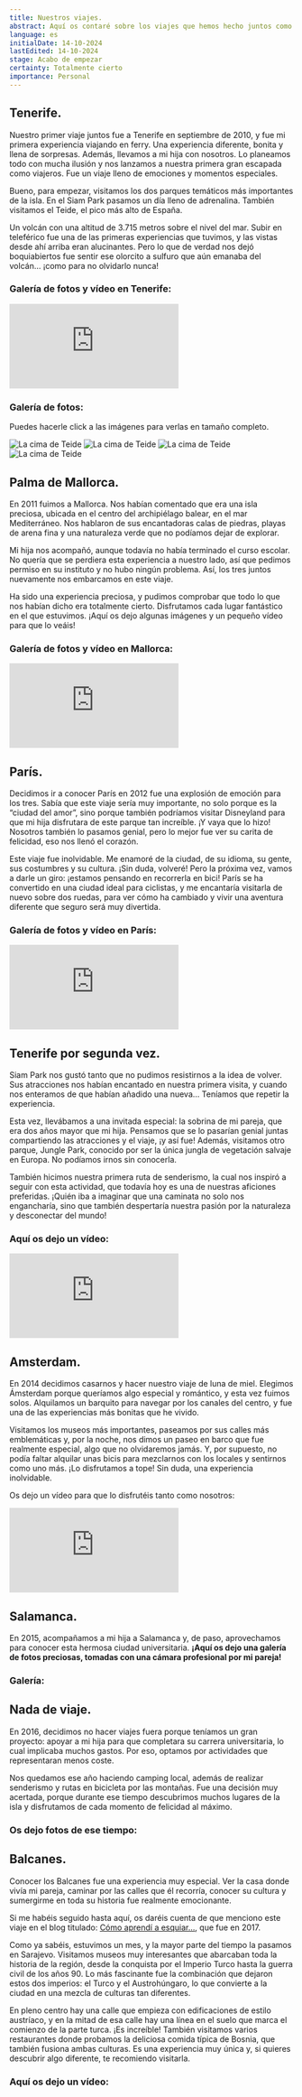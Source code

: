 ```yaml
---
title: Nuestros viajes.
abstract: Aquí os contaré sobre los viajes que hemos hecho juntos como pareja hasta ahora. Comenzamos nuestra aventura en 2010 y hemos continuado hasta la actualidad. ¡Espero que disfrutéis tanto de estas historias como nosotros lo hemos hecho en cada destino!
language: es
initialDate: 14-10-2024
lastEdited: 14-10-2024
stage: Acabo de empezar
certainty: Totalmente cierto
importance: Personal
---
```


## Tenerife.

Nuestro primer viaje juntos fue a Tenerife en septiembre de 2010, y fue mi primera experiencia viajando en ferry. Una experiencia diferente, bonita y llena de sorpresas. Además, llevamos a mi hija con nosotros. Lo planeamos todo con mucha ilusión y nos lanzamos a nuestra primera gran escapada como viajeros. Fue un viaje lleno de emociones y momentos especiales.

Bueno, para empezar, visitamos los dos parques temáticos más importantes de la isla. En el Siam Park pasamos un día lleno de adrenalina. También visitamos el Teide, el pico más alto de España.

Un volcán con una altitud de 3.715 metros sobre el nivel del mar. Subir en teleférico fue una de las primeras experiencias que tuvimos, y las vistas desde ahí arriba eran alucinantes. Pero lo que de verdad nos dejó boquiabiertos fue sentir ese olorcito a sulfuro que aún emanaba del volcán… ¡como para no olvidarlo nunca!

### **Galería de fotos y vídeo en Tenerife:**

<iframe
  className="yt-embeded"
  src="https://www.youtube-nocookie.com/embed/JlKUDdCkWSQ?si=sKGbK98-AlnhPUtj"
  title="YouTube video player"
  frameborder="0"
  allow="accelerometer; clipboard-write; encrypted-media; gyroscope; picture-in-picture; web-share"
  referrerpolicy="strict-origin-when-cross-origin"
  allowfullscreen
></iframe>

### Galería de fotos:

Puedes hacerle click a las imágenes para verlas en tamaño completo.

<PhotoGallery>
  <img
    src="/imagenes/blog/galeria-tenerife/cima-teide1.jpeg"
    alt="La cima de Teide"
  />
  <img
    src="/imagenes/blog/galeria-tenerife/cima-teide2.jpeg"
    alt="La cima de Teide"
  />
  <img
    src="/imagenes/blog/galeria-tenerife/cima-teide.jpeg"
    alt="La cima de Teide"
  />
  <img
    src="/imagenes/blog/galeria-tenerife/teide.jpeg"
    alt="La cima de Teide"
  />
</PhotoGallery>

## Palma de Mallorca.

En 2011 fuimos a Mallorca. Nos habían comentado que era una isla preciosa, ubicada en el centro del archipiélago balear, en el mar Mediterráneo. Nos hablaron de sus encantadoras calas de piedras, playas de arena fina y una naturaleza verde que no podíamos dejar de explorar.

Mi hija nos acompañó, aunque todavía no había terminado el curso escolar. No quería que se perdiera esta experiencia a nuestro lado, así que pedimos permiso en su instituto y no hubo ningún problema. Así, los tres juntos nuevamente nos embarcamos en este viaje.

Ha sido una experiencia preciosa, y pudimos comprobar que todo lo que nos habían dicho era totalmente cierto. Disfrutamos cada lugar fantástico en el que estuvimos. ¡Aquí os dejo algunas imágenes y un pequeño vídeo para que lo veáis!

### **Galería de fotos y vídeo en Mallorca:**

<iframe
  className="yt-embeded"
  src="https://www.youtube-nocookie.com/embed/ElZrFnpSEzc?si=-t6rQ6FN9qo8Jplz"
  title="YouTube video player"
  frameborder="0"
  allow="accelerometer; clipboard-write; encrypted-media; gyroscope; picture-in-picture; web-share"
  referrerpolicy="strict-origin-when-cross-origin"
  allowfullscreen
></iframe>

## París.

Decidimos ir a conocer París en 2012 fue una explosión de emoción para los tres. Sabía que este viaje sería muy importante, no solo porque es la “ciudad del amor”, sino porque también podríamos visitar Disneyland para que mi hija disfrutara de este parque tan increíble. ¡Y vaya que lo hizo! Nosotros también lo pasamos genial, pero lo mejor fue ver su carita de felicidad, eso nos llenó el corazón.

Este viaje fue inolvidable. Me enamoré de la ciudad, de su idioma, su gente, sus costumbres y su cultura. ¡Sin duda, volveré! Pero la próxima vez, vamos a darle un giro: ¡estamos pensando en recorrerla en bici! París se ha convertido en una ciudad ideal para ciclistas, y me encantaría visitarla de nuevo sobre dos ruedas, para ver cómo ha cambiado y vivir una aventura diferente que seguro será muy divertida.

### **Galería de fotos y vídeo en París:**

<iframe
  className="yt-embeded"
  src="https://www.youtube-nocookie.com/embed/McweHBDF5Ok?si=1TY6KBkfW2aCza8v"
  title="YouTube video player"
  frameborder="0"
  allow="accelerometer; clipboard-write; encrypted-media; gyroscope; picture-in-picture; web-share"
  referrerpolicy="strict-origin-when-cross-origin"
  allowfullscreen
></iframe>

## Tenerife por segunda vez.

Siam Park nos gustó tanto que no pudimos resistirnos a la idea de volver. Sus atracciones nos habían encantado en nuestra primera visita, y cuando nos enteramos de que habían añadido una nueva… Teníamos que repetir la experiencia.

Esta vez, llevábamos a una invitada especial: la sobrina de mi pareja, que era dos años mayor que mi hija. Pensamos que se lo pasarían genial juntas compartiendo las atracciones y el viaje, ¡y así fue! Además, visitamos otro parque, Jungle Park, conocido por ser la única jungla de vegetación salvaje en Europa. No podíamos irnos sin conocerla.

También hicimos nuestra primera ruta de senderismo, la cual nos inspiró a seguir con esta actividad, que todavía hoy es una de nuestras aficiones preferidas. ¡Quién iba a imaginar que una caminata no solo nos engancharía, sino que también despertaría nuestra pasión por la naturaleza y desconectar del mundo!

### **Aquí os dejo un vídeo:**

<iframe
  className="yt-embeded"
src="https://www.youtube-nocookie.com/embed/0koSwAW8ll0?si=ndigtL_Zf0ih7Vld"
title="YouTube video player"
frameborder="0"
allow="accelerometer; clipboard-write; encrypted-media; gyroscope; picture-in-picture; web-share"
referrerpolicy="strict-origin-when-cross-origin"
allowfullscreen

> </iframe>

## Amsterdam.

En 2014 decidimos casarnos y hacer nuestro viaje de luna de miel. Elegimos Ámsterdam porque queríamos algo especial y romántico, y esta vez fuimos solos. Alquilamos un barquito para navegar por los canales del centro, y fue una de las experiencias más bonitas que he vivido.

Visitamos los museos más importantes, paseamos por sus calles más emblemáticas y, por la noche, nos dimos un paseo en barco que fue realmente especial, algo que no olvidaremos jamás. Y, por supuesto, no podía faltar alquilar unas bicis para mezclarnos con los locales y sentirnos como uno más. ¡Lo disfrutamos a tope! Sin duda, una experiencia inolvidable.

Os dejo un vídeo para que lo disfrutéis tanto como nosotros:

<iframe
  className="yt-embeded"
  src="https://www.youtube-nocookie.com/embed/ZFxKEOooBRw?si=mXgGqLrGY9UdaZ5v"
  title="YouTube video player"
  frameborder="0"
  allow="accelerometer; clipboard-write; encrypted-media; gyroscope; picture-in-picture; web-share"
  referrerpolicy="strict-origin-when-cross-origin"
  allowfullscreen
></iframe>

## Salamanca.

En 2015, acompañamos a mi hija a Salamanca y, de paso, aprovechamos para conocer esta hermosa ciudad universitaria. **¡Aquí os dejo una galería de fotos preciosas, tomadas con una cámara profesional por mi pareja!**

### **Galería:**

## Nada de viaje.

En 2016, decidimos no hacer viajes fuera porque teníamos un gran proyecto: apoyar a mi hija para que completara su carrera universitaria, lo cual implicaba muchos gastos. Por eso, optamos por actividades que representaran menos coste.

Nos quedamos ese año haciendo camping local, además de realizar senderismo y rutas en bicicleta por las montañas. Fue una decisión muy acertada, porque durante ese tiempo descubrimos muchos lugares de la isla y disfrutamos de cada momento de felicidad al máximo.

### **Os dejo fotos de ese tiempo:**

## Balcanes.

Conocer los Balcanes fue una experiencia muy especial. Ver la casa donde vivía mi pareja, caminar por las calles que él recorría, conocer su cultura y sumergirme en toda su historia fue realmente emocionante.

Si me habéis seguido hasta aquí, os daréis cuenta de que menciono este viaje en el blog titulado: [Cómo aprendí a esquiar…](/blog/como-aprendi-a-esquiar), que fue en 2017.

Como ya sabéis, estuvimos un mes, y la mayor parte del tiempo la pasamos en Sarajevo. Visitamos museos muy interesantes que abarcaban toda la historia de la región, desde la conquista por el Imperio Turco hasta la guerra civil de los años 90. Lo más fascinante fue la combinación que dejaron estos dos imperios: el Turco y el Austrohúngaro, lo que convierte a la ciudad en una mezcla de culturas tan diferentes.

En pleno centro hay una calle que empieza con edificaciones de estilo austríaco, y en la mitad de esa calle hay una línea en el suelo que marca el comienzo de la parte turca. ¡Es increíble! También visitamos varios restaurantes donde probamos la deliciosa comida típica de Bosnia, que también fusiona ambas culturas. Es una experiencia muy única y, si quieres descubrir algo diferente, te recomiendo visitarla.

### **Aquí os dejo un vídeo:**
